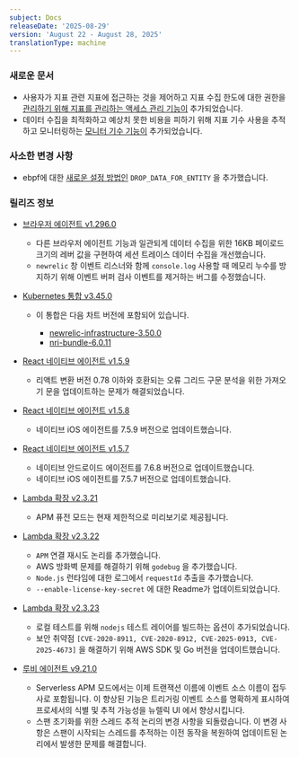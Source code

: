 ```yaml
---
subject: Docs
releaseDate: '2025-08-29'
version: 'August 22 - August 28, 2025'
translationType: machine
---
```


### 새로운 문서

* 사용자가 지표 관련 지표에 접근하는 것을 제어하고 지표 수집 한도에 대한 권한을 [관리하기 위해 지표를 관리하는 액세스 관리 기능이](/docs/data-apis/ingest-apis/metric-api/cardinality-access-management/) 추가되었습니다.
* 데이터 수집을 최적화하고 예상치 못한 비용을 피하기 위해 지표 기수 사용을 추적하고 모니터링하는 [모니터 기수 기능이](/docs/data-apis/ingest-apis/metric-api/monitor-cardinality/) 추가되었습니다.

### 사소한 변경 사항

* ebpf에 대한 [새로운 설정 방법인](/docs/ebpf/linux-installation/#config-params) `DROP_DATA_FOR_ENTITY` 을 추가했습니다.

### 릴리즈 정보

* [브라우저 에이전트 v1.296.0](/docs/release-notes/new-relic-browser-release-notes/browser-agent-release-notes/browser-agent-v1.296.0)

  * 다른 브라우저 에이전트 기능과 일관되게 데이터 수집을 위한 16KB 페이로드 크기의 레버 값을 구현하여 세션 트레이스 데이터 수집을 개선했습니다.
  * `newrelic` 창 이벤트 리스너와 함께 `console.log` 사용할 때 메모리 누수를 방지하기 위해 이벤트 버퍼 검사 이벤트를 제거하는 버그를 수정했습니다.

* [Kubernetes 통합 v3.45.0](/docs/release-notes/infrastructure-release-notes/kubernetes-integration-release-notes/kubernetes-integration-3-45-0/)

  * 이 통합은 다음 차트 버전에 포함되어 있습니다.

    * [newrelic-infrastructure-3.50.0](https://github.com/newrelic/nri-kubernetes/releases/tag/newrelic-infrastructure-3.50.0)
    * [nri-bundle-6.0.11](https://github.com/newrelic/helm-charts/releases/tag/nri-bundle-6.0.11)

* [React 네이티브 에이전트 v1.5.9](/docs/release-notes/mobile-release-notes/react-native-release-notes/react-native-agent-159)

  * 리액트 변환 버전 0.78 이하와 호환되는 오류 그리드 구문 분석을 위한 가져오기 문을 업데이트하는 문제가 해결되었습니다.

* [React 네이티브 에이전트 v1.5.8](/docs/release-notes/mobile-release-notes/react-native-release-notes/react-native-agent-158)

  * 네이티브 iOS 에이전트를 7.5.9 버전으로 업데이트했습니다.

* [React 네이티브 에이전트 v1.5.7](/docs/release-notes/mobile-release-notes/react-native-release-notes/react-native-agent-157)

  * 네이티브 안드로이드 에이전트를 7.6.8 버전으로 업데이트했습니다.
  * 네이티브 iOS 에이전트를 7.5.7 버전으로 업데이트했습니다.

* [Lambda 확장 v2.3.21](/docs/release-notes/lambda-extension-release-notes/lambda-extension-2.3.21)

  * APM 퓨전 모드는 현재 제한적으로 미리보기로 제공됩니다.

* [Lambda 확장 v2.3.22](/docs/release-notes/lambda-extension-release-notes/lambda-extension-2.3.22)

  * `APM` 연결 재시도 논리를 추가했습니다.
  * AWS 방화벽 문제를 해결하기 위해 `godebug` 을 추가했습니다.
  * `Node.js` 런타임에 대한 로그에서 `requestId` 추출을 추가했습니다.
  * `--enable-license-key-secret` 에 대한 Readme가 업데이트되었습니다.

* [Lambda 확장 v2.3.23](/docs/release-notes/lambda-extension-release-notes/lambda-extension-2.3.23)

  * 로컬 테스트를 위해 `nodejs` 테스트 레이어를 빌드하는 옵션이 추가되었습니다.
  * 보안 취약점 `[CVE-2020-8911, CVE-2020-8912, CVE-2025-0913, CVE-2025-4673]` 을 해결하기 위해 AWS SDK 및 Go 버전을 업데이트했습니다.

* [루비 에이전트 v9.21.0](/docs/release-notes/agent-release-notes/ruby-release-notes/ruby-agent-9-21-0)

  * Serverless APM 모드에서는 이제 트랜잭션 이름에 이벤트 소스 이름이 접두사로 포함됩니다. 이 향상된 기능은 트리거링 이벤트 소스를 명확하게 표시하여 프로세서의 식별 및 추적 가능성을 뉴렐릭 UI 에서 향상시킵니다.
  * 스팬 초기화를 위한 스레드 추적 논리의 변경 사항을 되돌렸습니다. 이 변경 사항은 스팬이 시작되는 스레드를 추적하는 이전 동작을 복원하여 업데이트된 논리에서 발생한 문제를 해결합니다.